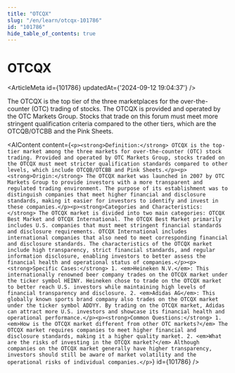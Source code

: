 ```yaml
---
title: "OTCQX"
slug: "/en/learn/otcqx-101786"
id: "101786"
hide_table_of_contents: true
---
```



# OTCQX

<ArticleMeta id={101786} updatedAt={'2024-09-12 19:04:37'} />
<div className='border-solid border-b border-t-0 my-4 border-[var(--ifm-color-gray-300)]' />

The OTCQX is the top tier of the three marketplaces for the over-the-counter (OTC) trading of stocks. The OTCQX is provided and operated by the OTC Markets Group. Stocks that trade on this forum must meet more stringent qualification criteria compared to the other tiers, which are the OTCQB/OTCBB and the Pink Sheets.

<AIContent content={`<p><strong>Definition:</strong> OTCQX is the top-tier market among the three markets for over-the-counter (OTC) stock trading. Provided and operated by OTC Markets Group, stocks traded on the OTCQX must meet stricter qualification standards compared to other levels, which include OTCQB/OTCBB and Pink Sheets.</p><p><strong>Origin:</strong> The OTCQX market was launched in 2007 by OTC Markets Group to provide investors with a more transparent and regulated trading environment. The purpose of its establishment was to distinguish companies that meet higher financial and disclosure standards, making it easier for investors to identify and invest in these companies.</p><p><strong>Categories and Characteristics:</strong> The OTCQX market is divided into two main categories: OTCQX Best Market and OTCQX International. The OTCQX Best Market primarily includes U.S. companies that must meet stringent financial standards and disclosure requirements. OTCQX International includes international companies that also need to meet corresponding financial and disclosure standards. The characteristics of the OTCQX market include high transparency, strict financial standards, and regular information disclosure, enabling investors to better assess the financial health and operational status of companies.</p><p><strong>Specific Cases:</strong> 1. <em>Heineken N.V.</em>: This internationally renowned beer company trades on the OTCQX market under the ticker symbol HEINY. Heineken chose to trade on the OTCQX market to better reach U.S. investors while maintaining high levels of financial transparency and disclosure. 2. <em>Adidas AG</em>: This globally known sports brand company also trades on the OTCQX market under the ticker symbol ADDYY. By trading on the OTCQX market, Adidas can attract more U.S. investors and showcase its financial health and operational performance.</p><p><strong>Common Questions:</strong> 1. <em>How is the OTCQX market different from other OTC markets?</em> The OTCQX market requires companies to meet higher financial and disclosure standards, making it a higher quality market. 2. <em>What are the risks of investing in the OTCQX market?</em> Although companies on the OTCQX market generally have higher transparency, investors should still be aware of market volatility and the operational risks of individual companies.</p>`} id={101786} />
